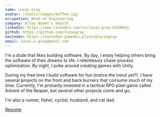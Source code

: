 ```yaml
---
name: Lucas Gray
avatar: /static/images/koffee.jpg
occupation: Head of Engineering
company: Alloy Women's Health
linkedin: https://www.linkedin.com/in/lucas-gray-6169403/
github: https://github.com/lucasgray
mastodon: https://mastodon.gamedev.place/@lucasgray
email: lucas.e.gray@gmail.com
---
```


I'm a dude that likes building software. By day, I enjoy helping others bring the software of their dreams to life. I relentlessly chase process optimization. By night, I poke around creating games with Unity.

During my free time I build software for fun (notice the trend yet?). I have several projects on the front and back burners that consume much of my time. Currently, I'm primarily invested in a tactical RPG pixel game called Advent of the Reaper, but several other projects come and go.

I'm also a runner, fisher, cyclist, husband, and cat dad.

[Resume](/static/Lucas-Gray-Resume-Dec-2022.pdf)
